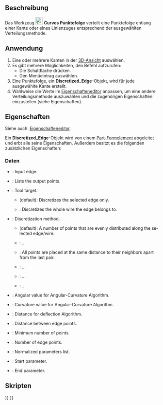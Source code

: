 <languages/>

{{Docnav/de
|[[Curves_SplitCurve/de|SplitCurve]]
|[[Curves_Approximate/de|Approximate]]
|[[Curves_Workbench/de|Curves]]
|IconL=Curves_SplitCurve.svg
|IconR=Curves_Approximate.svg
|IconC=Curves_workbench_icon.svg
}}

{{GuiCommand/de
|Name=Curves Discretize
|Name/de=Curves Punktefolge
|MenuLocation=Kurven → Punktefolge erstellen
|Workbenches=[[Curves_Workbench/de|Curves]]
}}

<span id="Description"></span>
==Beschreibung==

Das Werkzeug [[Image:Curves_Discretize.svg|24px]] '''Curves Punktefolge''' verteilt eine Punktefolge entlang einer Kante oder eines Linienzuges entsprechend der ausgewählten Verteilungsmethode.

<span id="Usage"></span>
==Anwendung==

# Eine oder mehrere Kanten in der [[3D_View/de|3D-Ansicht]] auswählen.
# Es gibt mehrere Möglichkeiten, den Befehl aufzurufen:
#* Die Schaltfläche  {{Button|[[Image:Curves_Discretize.svg|16px]] [[Curves_Discretize/de|Punktefolge erstellen]]}} drücken.
#* Den Menüeintrag {{MenuCommand|Kurven → Punktefolge erstellen}} auswählen.
# Eine Punktefolge, ein '''Discretized_Edge'''-Objekt, wird für jede ausgewählte Kante erstellt.
# Wahlweise die Werte im [[Property_editor/de|Eigenschafteneditor]] anpassen, um eine andere Verteilungsmethode auszuwählen und die zugehörigen Eigenschaften einzustellen (siehe Eigenschaften).

<span id="Properties"></span>
==Eigenschaften==

Siehe auch: [[Property_editor/de|Eigenschafteneditor]].

Ein '''Discretized_Edge'''-Objekt wird von einem [[Part_Feature/de|Part-Formelement]] abgeleitet und erbt alle seine Eigenschaften. Außerdem besitzt es die folgenden zusätzlichen Eigenschaften:

<span id="Data"></span>
===Daten===

{{TitleProperty|Discretized}}

<div lang="en" dir="ltr" class="mw-content-ltr">
* {{PropertyData|Edge|LinkSub}}: Input edge.
* {{PropertyData|Point|VectorList}}: Lists the output points.
* {{PropertyData|Target|Enumeration}}: Tool target.
** {{Value|SingleEdge}} (default): Discretizes the selected edge only.
** {{Value|Wire}}: Discretizes the whole wire the edge belongs to.
</div>

{{TitleProperty|Method}}

<div lang="en" dir="ltr" class="mw-content-ltr">
* {{PropertyData|Algorithm|Enumeration}}: Discretization method.
** {{Value|Number}} (default): A number of points that are evenly distributed along the selected edge/wire.
** {{Value|QuasiNumber}}: ...
** {{Value|Distance}}: All points are placed at the same distance to their neighbors apart from the last pair.
** {{Value|Deflection}}: ...
** {{Value|QuasiDeflection}}: ...
** {{Value|Angular-Curvature}}: ...
* {{PropertyData|Angular|Float}}: Angular value for Angular-Curvature Algorithm.
* {{PropertyData|Curvature|Float}}: Curvature value for Angular-Curvature Algorithm.
* {{PropertyData|Deflection|Float}}: Distance for deflection Algorithm.
* {{PropertyData|Distance|Float}}: Distance between edge points.
* {{PropertyData|Minimum|Integer}}: Minimum number of points.
* {{PropertyData|Number|Integer}}: Number of edge points.
</div>

{{TitleProperty|Output}}

<div lang="en" dir="ltr" class="mw-content-ltr">
* {{PropertyData|Normalized Parameters|FloatList}}: Normalized parameters list.
</div>

{{TitleProperty|Parameters}}

<div lang="en" dir="ltr" class="mw-content-ltr">
* {{PropertyData|Parameter First|Float}}: Start parameter.
* {{PropertyData|Parameter Last|Float}}: End parameter.
</div>

<span id="Scripting"></span>
==Skripten==


{{Docnav/de
|[[Curves_SplitCurve/de|SplitCurve]]
|[[Curves_Approximate/de|Approximate]]
|[[Curves_Workbench/de|Curves]]
|IconL=Curves_SplitCurve.svg
|IconR=Curves_Approximate.svg
|IconC=Curves_workbench_icon.svg
}}

{{Curves Tools navi{{#translation:}}}}
{{Userdocnavi{{#translation:}}}}